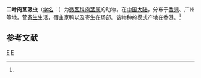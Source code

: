 {{Speciesbox
| taxon = Carneophallus pseudogonotyla
| binomial_authority = (Chen, 1944)<ref name='id10156'>{{cite web| url =http://www.bioinfo.cn/db05/BjdwSpecies.php?action=view&id=10156| title =二叶肉茎吸虫| work =《中国动物物种编目数据库》| publisher =中国科学院微生物研究所| author =中国科学院动物研究所| accessdate =2009-04-16| deadurl =yes| archiveurl =https://web.archive.org/web/20160305072541/http://www.bioinfo.cn/db05/BjdwSpecies.php?action=view&id=10156| archivedate =2016-03-05}}</ref>
}}

'''二叶肉茎吸虫'''（[[学名|学名]]：{{lang|la|''Carneophallus pseudogonotyla''}}）为[[微茎科|微茎科]][[肉茎属|肉茎属]]的动物。在[[中国大陆|中国大陆]]，分布于[[香港|香港]]、广州等地，营[[寄生|寄生]]生活，宿主家鸭以及寄生在肠部。该物种的模式产地在香港。<ref name='id10156'/>

== 参考文献 ==
{{reflist}}

{{吸虫小作品}}
{{taxonbar}}
[[Category:_1944年描述的动物|E]]
[[Category:肉茎属|E]]